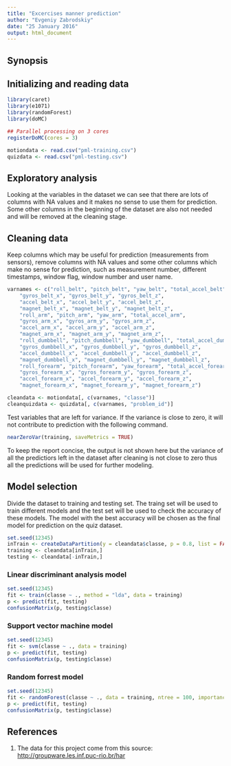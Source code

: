 ```yaml
---
title: "Excercises manner prediction"
author: "Evgeniy Zabrodskiy"
date: "25 January 2016"
output: html_document
---
```


## Synopsis

## Initializing and reading data
```r
library(caret)
library(e1071)
library(randomForest)
library(doMC)

## Parallel processing on 3 cores
registerDoMC(cores = 3)

motiondata <- read.csv("pml-training.csv")
quizdata <- read.csv("pml-testing.csv")
```

## Exploratory analysis
Looking at the variables in the dataset we can see that there are lots of columns with NA values and it makes no sense to use them for prediction. Some other columns in the beginning of the dataset are also not needed and will be removed at the cleaning stage.  

## Cleaning data
Keep columns which may be useful for prediction (measurements from sensors), remove columns with NA values and some other columns which make no sense for prediction, such as measurement number, different timestamps, window flag, window number and user name.  
```r
varnames <- c("roll_belt", "pitch_belt", "yaw_belt", "total_accel_belt", 
    "gyros_belt_x", "gyros_belt_y", "gyros_belt_z", 
    "accel_belt_x", "accel_belt_y", "accel_belt_z", 
    "magnet_belt_x", "magnet_belt_y", "magnet_belt_z", 
    "roll_arm", "pitch_arm", "yaw_arm", "total_accel_arm", 
    "gyros_arm_x", "gyros_arm_y", "gyros_arm_z", 
    "accel_arm_x", "accel_arm_y", "accel_arm_z", 
    "magnet_arm_x", "magnet_arm_y", "magnet_arm_z", 
    "roll_dumbbell", "pitch_dumbbell", "yaw_dumbbell", "total_accel_dumbbell", 
    "gyros_dumbbell_x", "gyros_dumbbell_y", "gyros_dumbbell_z", 
    "accel_dumbbell_x", "accel_dumbbell_y", "accel_dumbbell_z", 
    "magnet_dumbbell_x", "magnet_dumbbell_y", "magnet_dumbbell_z", 
    "roll_forearm", "pitch_forearm", "yaw_forearm", "total_accel_forearm", 
    "gyros_forearm_x", "gyros_forearm_y", "gyros_forearm_z", 
    "accel_forearm_x", "accel_forearm_y", "accel_forearm_z", 
    "magnet_forearm_x", "magnet_forearm_y", "magnet_forearm_z")

cleandata <- motiondata[, c(varnames, "classe")]
cleanquizdata <- quizdata[, c(varnames, "problem_id")]
```

Test variables that are left for variance. If the variance is close to zero, it will not contribute to prediction with the following command.  
```r
nearZeroVar(training, saveMetrics = TRUE)
```
To keep the report concise, the output is not shown here but the variance of all the predictiors left in the dataset after cleaning is not close to zero thus all the predictions will be used for further modeling.  

## Model selection
Divide the dataset to training and testing set. The traing set will be used to train different models and the test set will be used to check the accuracy of these models. The model with the best accuracy will be chosen as the final model for prediction on the quiz dataset.  
```r
set.seed(12345)
inTrain <- createDataPartition(y = cleandata$classe, p = 0.8, list = FALSE)
training <- cleandata[inTrain,]
testing <- cleandata[-inTrain,]
```

### Linear discriminant analysis model
```r
set.seed(12345)
fit <- train(classe ~ ., method = "lda", data = training)
p <- predict(fit, testing)
confusionMatrix(p, testing$classe)
```
### Support vector machine model
```r
set.seed(12345)
fit <- svm(classe ~ ., data = training)
p <- predict(fit, testing)
confusionMatrix(p, testing$classe)
```
### Random forrest model
```r
set.seed(12345)
fit <- randomForest(classe ~ ., data = training, ntree = 100, importance = TRUE, do.trace = FALSE)
p <- predict(fit, testing)
confusionMatrix(p, testing$classe)
```

## References

1. The data for this project come from this source: [http://groupware.les.inf.puc-rio.br/har](http://groupware.les.inf.puc-rio.br/har)
